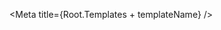 

<Meta title={Root.Templates + templateName} />

<DocsPageHeader
    title={templateName}
    description="This template shows how the Modal, PageContainer, Button and Alert component can be used to create a Profilepage."
    addImportantNote={false}
    variant="none"
/>

<Canvas withToolbar>
    <Story name="ProfilePage" story={stories.Base} />
</Canvas>
